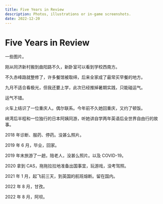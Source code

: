 ```yaml
---
title: Five Years in Review
description: Photos, illustrations or in-game screenshots.
date: 2022-12-20
---
```


<Date date="2022-12-20" />

# Five Years in Review

一些图片。

<Graphic
  src="/images/2022/2017-fangshan.jpg"
  alt="2017 年 1 月，在方山路过的废弃小屋。"
/>

<Graphic
  src="/images/2022/2017-portrait.jpg"
  alt="2017 年 5 月，在上海家中的自画像。数位板和 Adobe Illustrator。"
/>

刚从同济新村搬到曲阳路不久，新卧室可以看到学校西南方。

不久赤峰路就整修了，许多餐馆被取缔，后来全家成了最常买早餐的地方。

<Graphic
  src="/images/2022/2017-helsinki.jpg"
  alt="2017 年 9 月，Kiasma 的展览。"
/>

<Graphic
  src="/images/2022/2017-copenhagen.jpg"
  alt="2017 年 9 月，Arken 的展览。"
/>

<Graphic
  src="/images/2022/2017-rovaniemi-1.jpg"
  alt="2017 年 9 月，Rovaniemi 的极光。"
/>

<Graphic
  src="/images/2022/2017-rovaniemi-2.jpg"
  alt="2017 年 9 月，Rovaniemi 的极光。"
/>

九月不适合看极光，但我还要上学，此次已经推掉暑期实践，只能碰运气。

运气不错。

<Graphic
  src="/images/2022/2017-oslo.jpg"
  alt="2017 年 9 月，Flåm 的高山小火车。相机进水了。"
/>

火车上结识了一位重庆人。偶尔联系。今年前不久她回重庆，又约了顿饭。

峡湾后半程和一位独行的日本阿姨同游，听她讲自学两年英语后全世界自由行的故事。

2018 年诊断、服药、停药。没甚么照片。

<Graphic
  src="/images/2022/2019-shanghai-1.jpg"
  alt="2019 年 4 月，路过上海的公寓门口。"
/>

<Graphic
  src="/images/2022/2019-shanghai-2.jpg"
  alt="2019 年 5 月，公寓电梯。毕业在即。"
/>

2019 年 6 月，毕业，回家。

2019 年末旅游了一趟，陪老人，没甚么照片。以及 COVID-19。

2020 拿到 CAS，拖拖拉拉地准备出国事宜，玩游戏，没考驾照。

<Graphic src="/images/2022/game-acorigins.jpg" alt="Assassin’s Creed Origins" />

<Graphic
  src="/images/2022/game-acvalhalla-1.jpg"
  alt="Assassin’s Creed Valhalla"
/>

<Graphic
  src="/images/2022/game-acvalhalla-2.jpg"
  alt="Assassin’s Creed Valhalla"
/>

<Graphic src="/images/2022/game-fnv.jpg" alt="Fallout: New Vegas" />

<Graphic src="/images/2022/game-katana-zero.jpg" alt="Katana ZERO" />

2021 年 1 月，起飞前三天，到英国的航班熔断。留在国内。

2022 年 8 月，甘孜。

<Graphic src="/images/2022/2022-ganzi-1.jpg" alt="垭口的湖。" />

<Graphic src="/images/2022/2022-ganzi-2.jpg" alt="峰顶的头骨。" />

2022 年 8 月，阿坝。

<Graphic src="/images/2022/2022-aba-1.jpg" alt="草原深处的塑像。" />

<Graphic src="/images/2022/2022-aba-2.jpg" alt="藏寨里的经幡。" />
